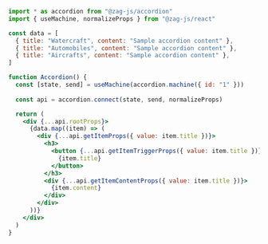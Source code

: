 ```jsx
import * as accordion from "@zag-js/accordion"
import { useMachine, normalizeProps } from "@zag-js/react"

const data = [
  { title: "Watercraft", content: "Sample accordion content" },
  { title: "Automobiles", content: "Sample accordion content" },
  { title: "Aircrafts", content: "Sample accordion content" },
]

function Accordion() {
  const [state, send] = useMachine(accordion.machine({ id: "1" }))
  
  const api = accordion.connect(state, send, normalizeProps)

  return (
    <div {...api.rootProps}>
      {data.map((item) => (
        <div {...api.getItemProps({ value: item.title })}>
          <h3>
            <button {...api.getItemTriggerProps({ value: item.title })}>
              {item.title}
            </button>
          </h3>
          <div {...api.getItemContentProps({ value: item.title })}>
            {item.content}
          </div>
        </div>
      ))}
    </div>
  )
}
```
